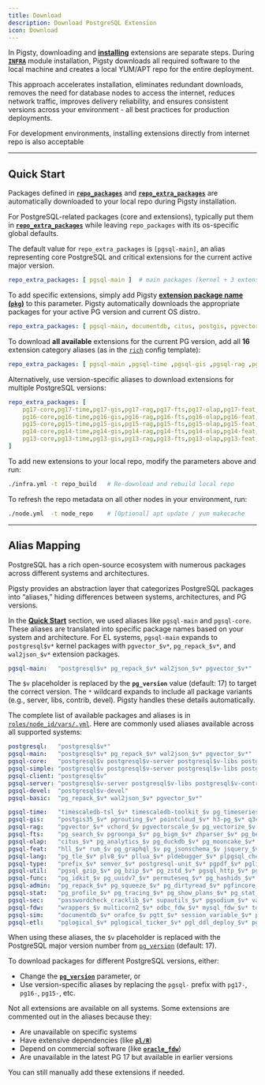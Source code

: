 ```yaml
---
title: Download
description: Download PostgreSQL Extension
icon: Download
---
```




In Pigsty, downloading and [**installing**](/pgsql/extension/install) extensions are separate steps. During [**`INFRA`**](/infra/) module installation, Pigsty downloads all required software to the local machine and creates a local YUM/APT repo for the entire deployment.

This approach accelerates installation, eliminates redundant downloads, removes the need for database nodes to access the internet, reduces network traffic, improves delivery reliability, and ensures consistent versions across your environment - all best practices for production deployments.

For development environments, installing extensions directly from internet repo is also acceptable

------

## Quick Start

Packages defined in [**`repo_packages`**](/infra/param/#repo_packages) and [**`repo_extra_packages`**](/infra/param/#repo_extra_packages) are automatically downloaded to your local repo during Pigsty installation.

For PostgreSQL-related packages (core and extensions), typically put them in [**`repo_extra_packages`**](/infra/param/#repo_extra_packages) while leaving `repo_packages` with its os-specific global defaults.

The default value for `repo_extra_packages` is `[pgsql-main]`, an alias representing core PostgreSQL and critical extensions for the current active major version.

```yaml
repo_extra_packages: [ pgsql-main ]  # main packages (kernel + 3 extension) for current pg major 17
```

To add specific extensions, simply add Pigsty [**extension package name (`pkg`)**](/pgsql/extension/pkg) to this parameter. Pigsty automatically downloads the appropriate packages for your active PG version and current OS distro.

```yaml
repo_extra_packages: [ pgsql-main, documentdb, citus, postgis, pgvector, pg_cron, rum ]
```

To download **all available** extensions for the current PG version, add all **16** extension category aliases (as in the [`rich`](/config/template) config template):

```yaml
repo_extra_packages: [ pgsql-main ,pgsql-time ,pgsql-gis ,pgsql-rag ,pgsql-fts ,pgsql-olap ,pgsql-feat ,pgsql-lang ,pgsql-type ,pgsql-util ,pgsql-func ,pgsql-admin ,pgsql-stat ,pgsql-sec ,pgsql-fdw ,pgsql-sim ,pgsql-etl]
```

Alternatively, use version-specific aliases to download extensions for multiple PostgreSQL versions:

```yaml
repo_extra_packages: [
    pg17-core,pg17-time,pg17-gis,pg17-rag,pg17-fts,pg17-olap,pg17-feat,pg17-lang,pg17-type,pg17-util,pg17-func,pg17-admin,pg17-stat,pg17-sec,pg17-fdw,pg17-sim,pg17-etl,
    pg16-core,pg16-time,pg16-gis,pg16-rag,pg16-fts,pg16-olap,pg16-feat,pg16-lang,pg16-type,pg16-util,pg16-func,pg16-admin,pg16-stat,pg16-sec,pg16-fdw,pg16-sim,pg16-etl,
    pg15-core,pg15-time,pg15-gis,pg15-rag,pg15-fts,pg15-olap,pg15-feat,pg15-lang,pg15-type,pg15-util,pg15-func,pg15-admin,pg15-stat,pg15-sec,pg15-fdw,pg15-sim,pg15-etl,
    pg14-core,pg14-time,pg14-gis,pg14-rag,pg14-fts,pg14-olap,pg14-feat,pg14-lang,pg14-type,pg14-util,pg14-func,pg14-admin,pg14-stat,pg14-sec,pg14-fdw,pg14-sim,pg14-etl,
    pg13-core,pg13-time,pg13-gis,pg13-rag,pg13-fts,pg13-olap,pg13-feat,pg13-lang,pg13-type,pg13-util,pg13-func,pg13-admin,pg13-stat,pg13-sec,pg13-fdw,pg13-sim,pg13-etl,
]
```

To add new extensions to your local repo, modify the parameters above and run:

```bash
./infra.yml -t repo_build   # Re-download and rebuild local repo
```

To refresh the repo metadata on all other nodes in your environment, run:

```bash
./node.yml  -t node_repo    # [Optional] apt update / yum makecache
```

------

## Alias Mapping

PostgreSQL has a rich open-source ecosystem with numerous packages across different systems and architectures.

Pigsty provides an abstraction layer that categorizes PostgreSQL packages into “aliases,” hiding differences between systems, architectures, and PG versions.

In the [**Quick Start**](/pgsql/extension/download#quick-start) section, we used aliases like `pgsql-main` and `pgsql-core`. These aliases are translated into specific package names based on your system and architecture. For EL systems, `pgsql-main` expands to `postgresql$v*` kernel packages with `pgvector_$v*`, `pg_repack_$v*`, and `wal2json_$v*` extension packages.

```yaml
pgsql-main:   "postgresql$v* pg_repack_$v* wal2json_$v* pgvector_$v*"
```

The `$v` placeholder is replaced by the **`pg_version`** value (default: 17) to target the correct version. The `*` wildcard expands to include all package variants (e.g., server, libs, contrib, devel). Pigsty handles these details automatically.

The complete list of available packages and aliases is in [`roles/node_id/vars/.yml`](https://github.com/pgsty/pigsty/tree/main/roles/node_id/vars). Here are commonly used aliases available across all supported systems:

```yaml
postgresql:   "postgresql$v*"
pgsql-main:   "postgresql$v* pg_repack_$v* wal2json_$v* pgvector_$v*"
pgsql-core:   "postgresql$v postgresql$v-server postgresql$v-libs postgresql$v-contrib postgresql$v-plperl postgresql$v-plpython3 postgresql$v-pltcl postgresql$v-test postgresql$v-devel postgresql$v-llvmjit"
pgsql-simple: "postgresql$v postgresql$v-server postgresql$v-libs postgresql$v-contrib postgresql$v-plperl postgresql$v-plpython3 postgresql$v-pltcl"
pgsql-client: "postgresql$v"
pgsql-server: "postgresql$v-server postgresql$v-libs postgresql$v-contrib"
pgsql-devel:  "postgresql$v-devel"
pgsql-basic:  "pg_repack_$v* wal2json_$v* pgvector_$v*"

pgsql-time:   "timescaledb-tsl_$v* timescaledb-toolkit_$v pg_timeseries_$v periods_$v* temporal_tables_$v* e-maj_$v table_version_$v pg_cron_$v* pg_task_$v* pg_later_$v pg_background_$v*"
pgsql-gis:    "postgis35_$v* pgrouting_$v* pointcloud_$v* h3-pg_$v* q3c_$v* ogr_fdw_$v* geoip_$v pg_polyline_$v pg_geohash_$v*"
pgsql-rag:    "pgvector_$v* vchord_$v pgvectorscale_$v pg_vectorize_$v pg_similarity_$v* smlar_$v* pg_summarize_$v pg_tiktoken_$v pg4ml_$v"
pgsql-fts:    "pg_search_$v pgroonga_$v* pg_bigm_$v* zhparser_$v* pg_bestmatch_$v vchord_bm25_$v hunspell_cs_cz_$v hunspell_de_de_$v hunspell_en_us_$v hunspell_fr_$v hunspell_ne_np_$v hunspell_nl_nl_$v hunspell_nn_no_$v hunspell_ru_ru_$v hunspell_ru_ru_aot_$v"
pgsql-olap:   "citus_$v* pg_analytics_$v pg_duckdb_$v* pg_mooncake_$v* duckdb_fdw_$v* pg_parquet_$v pg_fkpart_$v pg_partman_$v* plproxy_$v*" #hydra_$v* #pg_strom_$v*
pgsql-feat:   "hll_$v* rum_$v pg_graphql_$v pg_jsonschema_$v jsquery_$v* pg_hint_plan_$v* hypopg_$v* index_advisor_$v pg_plan_filter_$v* imgsmlr_$v* pg_ivm_$v* pg_incremental_$v* pgmq_$v pgq_$v* pg_cardano_$v omnigres_$v" #apache-age_$v*
pgsql-lang:   "pg_tle_$v* plv8_$v* pllua_$v* pldebugger_$v* plpgsql_check_$v* plprofiler_$v* plsh_$v* pljava_$v*" #plprql_$v #plr_$v* #pgtap_$v* #postgresql_faker_$v* #dbt2-pgsql-extensions*
pgsql-type:   "prefix_$v* semver_$v* postgresql-unit_$v* pgpdf_$v* pglite_fusion_$v md5hash_$v* asn1oid_$v* pg_roaringbitmap_$v* pgfaceting_$v pgsphere_$v* pg_country_$v* pg_xenophile_$v pg_currency_$v* pgcollection_$v* pgmp_$v* numeral_$v* pg_rational_$v* pguint_$v* pg_uint128_$v* hashtypes_$v* ip4r_$v* pg_duration_$v* pg_uri_$v* pg_emailaddr_$v* acl_$v* timestamp9_$v* chkpass_$v*"
pgsql-util:   "pgsql_gzip_$v* pg_bzip_$v* pg_zstd_$v* pgsql_http_$v* pg_net_$v* pg_curl_$v* pgjq_$v* pgjwt_$v pg_smtp_client_$v pg_html5_email_address_$v url_encode_$v* pgsql_tweaks_$v pg_extra_time_$v pgpcre_$v icu_ext_$v* pgqr_$v* pg_protobuf_$v pg_envvar_$v* floatfile_$v* pg_readme_$v ddl_historization_$v data_historization_$v pg_schedoc_$v pg_hashlib_$v pg_xxhash_$v* postgres_shacrypt_$v* cryptint_$v* pg_ecdsa_$v* pgsparql_$v"
pgsql-func:   "pg_idkit_$v pg_uuidv7_$v* permuteseq_$v* pg_hashids_$v* sequential_uuids_$v topn_$v* quantile_$v* lower_quantile_$v* count_distinct_$v* omnisketch_$v* ddsketch_$v* vasco_$v* pgxicor_$v* tdigest_$v* first_last_agg_$v extra_window_functions_$v* floatvec_$v* aggs_for_vecs_$v* aggs_for_arrays_$v* pg_arraymath_$v* pg_math_$v* pg_random_$v* pg_base36_$v* pg_base62_$v* pg_base58_$v pg_financial_$v*"
pgsql-admin:  "pg_repack_$v* pg_squeeze_$v* pg_dirtyread_$v* pgfincore_$v* pg_cooldown_$v* ddlx_$v pg_prioritize_$v* pg_readonly_$v* pg_upless_$v pg_permissions_$v pg_catcheck_$v* preprepare_$v* pgcozy_$v pg_orphaned_$v* pg_crash_$v* pg_cheat_funcs_$v* pg_fio_$v pg_savior_$v* safeupdate_$v* pg_drop_events_$v table_log_$v" #pg_checksums_$v* #pg_auto_failover_$v* #pgagent_$v* #pgpool-II-pgsql-extensions
pgsql-stat:   "pg_profile_$v* pg_tracing_$v* pg_show_plans_$v* pg_stat_kcache_$v* pg_stat_monitor_$v* pg_qualstats_$v* pg_store_plans_$v* pg_track_settings_$v pg_wait_sampling_$v* system_stats_$v* pg_meta_$v pgnodemx_$v pg_sqlog_$v bgw_replstatus_$v* pgmeminfo_$v* toastinfo_$v* pg_explain_ui_$v pg_relusage_$v pagevis_$v powa_$v*"
pgsql-sec:    "passwordcheck_cracklib_$v* supautils_$v* pgsodium_$v* vault_$v* pg_session_jwt_$v pg_anon_$v pgsmcrypto_$v pgaudit_$v* pgauditlogtofile_$v* pg_auth_mon_$v* credcheck_$v* pgcryptokey_$v pg_jobmon_$v logerrors_$v* login_hook_$v* set_user_$v* pg_snakeoil_$v* pgextwlist_$v* pg_auditor_$v sslutils_$v* noset_$v*" #pg_tde_$v*
pgsql-fdw:    "wrappers_$v multicorn2_$v* odbc_fdw_$v* mysql_fdw_$v* tds_fdw_$v* sqlite_fdw_$v* pgbouncer_fdw_$v redis_fdw_$v* pg_redis_pubsub_$v* hdfs_fdw_$v* firebird_fdw_$v aws_s3_$v log_fdw_$v*" #jdbc_fdw_$v* #oracle_fdw_$v* #db2_fdw_$v* #mongo_fdw_$v* #kafka_fdw_$v
pgsql-sim:    "documentdb_$v* orafce_$v pgtt_$v* session_variable_$v* pg_statement_rollback_$v* pg_dbms_metadata_$v pg_dbms_lock_$v pgmemcache_$v*" #pg_dbms_job_$v #wiltondb
pgsql-etl:    "pglogical_$v* pglogical_ticker_$v* pgl_ddl_deploy_$v* pg_failover_slots_$v* db_migrator_$v wal2json_$v* postgres-decoderbufs_$v* decoder_raw_$v* mimeo_$v pg_fact_loader_$v* pg_bulkload_$v*" #wal2mongo_$v* #repmgr_$v*
```

When using these aliases, the `$v` placeholder is replaced with the PostgreSQL major version number from [`pg_version`](/pgsql/param#pg_version) (default: 17).

To download packages for different PostgreSQL versions, either:

- Change the [**`pg_version`**](/pgsql/param#pg_version) parameter, or
- Use version-specific aliases by replacing the `pgsql-` prefix with `pg17-`, `pg16-`, `pg15-`, etc.

Not all extensions are available on all systems. Some extensions are commented out in the aliases because they:

- Are unavailable on specific systems
- Have extensive dependencies (like [**`pl/R`**](https://ext.pgsty.com/e/plr))
- Depend on commercial software (like [**`oracle_fdw`**](https://ext.pgsty.com/e/oracle_fdw))
- Are unavailable in the latest PG 17 but available in earlier versions

You can still manually add these extensions if needed.

